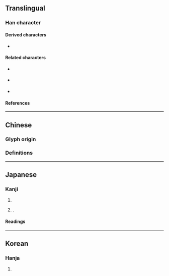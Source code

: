 {{also|澀|渋}}
{{character info}}
==Translingual==
{{CJKV-forms|澀|涩|渋|澁}}

===Han character===
{{Han char|rn=85|rad=水|as=12|sn=15|four=31111|canj=EYMM|ids=⿰氵歮}}

====Derived characters====
* {{l|mul|[[𫊉]], [[𭼷]]}}

====Related characters====
* {{l|mul|澀}} {{q|Orthodox form in [[Traditional Chinese]]}}
* {{l|mul|涩}} {{q|[[Simplified Chinese|Simplified]] form of {{l|mul|澀}}}}
* {{l|mul|渋}} {{q|Japanese [[shinjitai]]}}

====References====
{{Han ref|kx=0651.210|dkj=18312|dj=1061.240|hdz=31740.030|uh=6F81}}

----

==Chinese==

===Glyph origin===
{{Han etym}}

===Definitions===
{{zh-see|澀}}

----

==Japanese==
{{ja-kanji forms|渋|澁}}

===Kanji===
{{ja-kanji|grade=|rs=水12|shin=渋}}

# {{ja-kyu sp|渋||like the [[astringent#Adjective|astringent]] [[taste]] of [[persimmon]]s}}
# {{n-g|Used in personal names}}.

====Readings====
{{ja-readings
|on=じゅう
|kun=しぶ-い, しぶ-, しぶ-る
}}

----

==Korean==

===Hanja===
{{ko-hanja/new|삽}}

# {{rfdef|ko|sort=水12}}